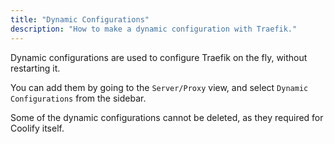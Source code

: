 ```yaml
---
title: "Dynamic Configurations"
description: "How to make a dynamic configuration with Traefik."
---
```


Dynamic configurations are used to configure Traefik on the fly, without restarting it.

You can add them by going to the `Server/Proxy` view, and select `Dynamic Configurations` from the sidebar.

<Tip>
Some of the dynamic configurations cannot be deleted, as they required for Coolify itself.
</Tip>